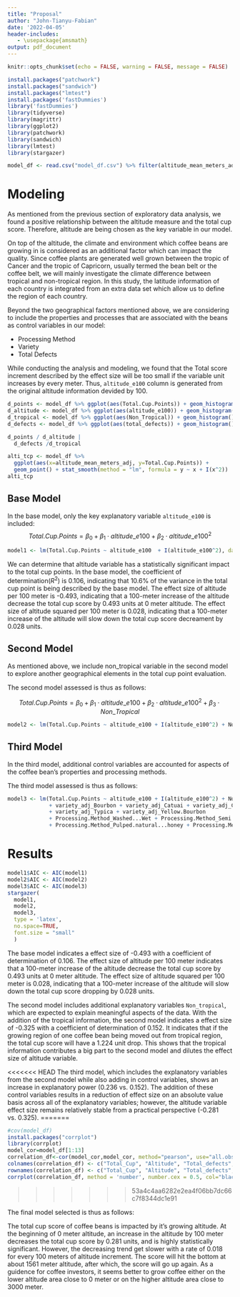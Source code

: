 ```yaml
---
title: "Proposal"
author: "John-Tianyu-Fabian"
date: '2022-04-05'
header-includes:
   - \usepackage{amsmath}
output: pdf_document
---
```


```r
knitr::opts_chunk$set(echo = FALSE, warning = FALSE, message = FALSE)
```



```r
install.packages("patchwork")
install.packages("sandwich")
install.packages("lmtest")
install.packages('fastDummies')
library('fastDummies')
library(tidyverse)
library(magrittr)
library(ggplot2)
library(patchwork)
library(sandwich)
library(lmtest)
library(stargazer)
```

```r
model_df <- read.csv("model_df.csv") %>% filter(altitude_mean_meters_adj < 3000) %>% mutate(altitude_e100 = altitude_mean_meters_adj / 100) 
```



# Modeling

As mentioned from the previous section of exploratory data analysis, we found a positive relationship between the altitude measure and the total cup score. Therefore, altitude are being chosen as the key variable in our model. 

On top of the altitude, the climate and environment which coffee beans are growing in is considered as an additional factor which can impact the quality. Since coffee plants are generated well grown between the tropic of Cancer and the tropic of Capricorn, usually termed the bean belt or the coffee belt\footnote{Consonni, Roberto, Laura Ruth Cagliani, and Clelia Cogliati. “NMR Based Geographical Characterization of Roasted Coffee.” Talanta (Oxford) 88 (2012): 420–426. Web.}, we will mainly investigate the climate difference between tropical and non-tropical region. In this study, the latitude information of each country is integrated from an extra data set which allow us to define the region of each country.

Beyond the two geographical factors mentioned above, we are considering to include the properties and processes that are associated with the beans as control variables in our model:


- Processing Method
- Variety
- Total Defects

While conducting the analysis and modeling, we found that the Total score increment described by the effect size will be too small if the variable unit increases by every meter. Thus, `altitude_e100` column is generated from the original altitude information devided by 100.


```r
d_points <- model_df %>% ggplot(aes(Total.Cup.Points)) + geom_histogram()
d_altitude <- model_df %>% ggplot(aes(altitude_e100)) + geom_histogram(bins = 60)
d_tropical <- model_df %>% ggplot(aes(Non_Tropical)) + geom_histogram()
d_defects <- model_df %>% ggplot(aes(total_defects)) + geom_histogram()

d_points / d_altitude |
  d_defects /d_tropical
``` 


```r
alti_tcp <- model_df %>%
  ggplot(aes(x=altitude_mean_meters_adj, y=Total.Cup.Points)) + 
  geom_point() + stat_smooth(method = "lm", formula = y ~ x + I(x^2))
alti_tcp
```

## Base Model

In the base model, only the key explanatory variable `altitude_e100` is included:
$$
Total.Cup.Points = \beta_0 + \beta_1 \cdot altitude\_e100 + \beta_2 \cdot altitude\_e100^2
$$
```r
model1 <- lm(Total.Cup.Points ~ altitude_e100  + I(altitude_e100^2), data = model_df)
```
We can determine that altitude variable has a statistically significant impact to the total cup points. In the base model, the coefficient of determination($R^2$) is 0.106, indicating that 10.6% of the variance in the total cup point is being described by the base model. The effect size of altitude per 100 meter is -0.493, indicating that a 100-meter increase of the altitude decrease the total cup score by 0.493 units at 0 meter altitude.  The effect size of altitude squared per 100 meter is 0.028, indicating that a 100-meter increase of the altitude will slow down the total cup score decreament by 0.028 units.



## Second Model
As mentioned above, we include non_tropical variable in the second model to explore another geographical elements in the total cup point evaluation.

The second model assessed is thus as follows:

$$
Total.Cup.Points = \beta_0 + \beta_1 \cdot altitude\_e100 + \beta_2 \cdot altitude\_e100^2 + \beta_3 \cdot Non\_Tropical
$$

```r
model2 <- lm(Total.Cup.Points ~ altitude_e100 + I(altitude_e100^2) + Non_Tropical, data = model_df)
```


## Third Model
In the third model, additional control variables are accounted for aspects of the coffee bean's properties and processing methods.

The third model assessed is thus as follows:

\begin{align*}
Total.Cup.Points = \beta_0 + \beta_1 \cdot altitude\_e100 + \beta_2 \cdot altitude\_e100^2\\
+ \beta_3 \cdot Non\_Tropical + \beta_4 \cdot variety + \beta_5 \cdot Processing.Method + \beta_6 \cdot Total.Defect
\end{align*}

```r
model3 <- lm(Total.Cup.Points ~ altitude_e100 + I(altitude_e100^2) + Non_Tropical + total_defects
             + variety_adj_Bourbon + variety_adj_Catuai + variety_adj_Caturra 
             + variety_adj_Typica + variety_adj_Yellow.Bourbon
             + Processing.Method_Washed...Wet + Processing.Method_Semi.washed...Semi.pulped
             + Processing.Method_Pulped.natural...honey + Processing.Method_Other, data = model_df)
```



# Results

```r
model1$AIC <- AIC(model1)
model2$AIC <- AIC(model2)
model3$AIC <- AIC(model3)
stargazer(
  model1,
  model2,
  model3,
  type = 'latex',
  no.space=TRUE,
  font.size = "small"
  )

```


The base model indicates a effect size of -0.493 with a coefficient of determination of 0.106. The effect size of altitude per 100 meter indicates that a 100-meter increase of the altitude decrease the total cup score by 0.493 units at 0 meter altitude.  The effect size of altitude squared per 100 meter is 0.028, indicating that a 100-meter increase of the altitude will slow down the total cup score dropping by 0.028 units.

The second model includes additional explanatory variables `Non_tropical`, which are expected to explain meaningful aspects of the data. With the addition of the tropical information, the second model indicates a effect size of -0.325 with a coefficient of determination of 0.152. It indicates that if the growing region of one coffee bean being moved out from tropical region, the total cup score will have a 1.224 unit drop. This shows that the tropical information contributes a big part to the second model and dilutes the effect size of altitude variable. 

<<<<<<< HEAD
The third model, which includes the explanatory variables from the second model while also adding in control variables, shows an increase in explanatory power (0.236 vs. 0.152). The addition of these control variables results in a reduction of effect size on an absolute value basis across all of the explanatory variables; however, the altitude variable effect size remains relatively stable from a practical perspective (-0.281 vs. 0.325).
=======
```r
#cov(model_df)
install.packages("corrplot")
library(corrplot)
model_cor=model_df[1:13]
correlation_df<-cor(model_cor,model_cor, method="pearson", use="all.obs")
colnames(correlation_df) <- c("Total_Cup", "Altitude", "Total_defects", "Processing_Other", "Processing_Pulped", "Processing_Semi_Washed", "Processing_Washed", "Variety_Bourbon", "Variety_Catuai", "Variety_Caturra", "Variety_Typica", "Variety_Yellow", "Non_Tropical")
rownames(correlation_df) <- c("Total_Cup", "Altitude", "Total_defects", "Processing_Other", "Processing_Pulped", "Processing_Semi_Washed", "Processing_Washed", "Variety_Bourbon", "Variety_Catuai", "Variety_Caturra", "Variety_Typica", "Variety_Yellow", "Non_Tropical")
corrplot(correlation_df, method = 'number', number.cex = 0.5, col="black",tl.cex = 0.5, tl.offset = 1)


```
>>>>>>> 53a4c4aa6282e2ea4f06bb7dc66c7f8344dc1e91

The final model selected is thus as follows:

\begin{align*}
Total.Cup.Points = \beta_0 + \beta_1 \cdot altitude\_e100 + \beta_2 \cdot altitude\_e100^2\\
+ \beta_3 \cdot Non\_Tropical + \beta_4 \cdot variety + \beta_5 \cdot Processing.Method + \beta_6 \cdot Total.Defect
\end{align*}

The total cup score of coffee beans is impacted by it’s growing altitude. At the beginning of 0 meter altitude, an increase in the altitude by 100 meter decreases the total cup score by 0.281 units, and is highly statistically significant. However, the decreasing trend get slower with a rate of 0.018 for every 100 meters of altitude increment. The score will hit the bottom at about 1561 meter altitude, after which, the score will go up again. As a guidence for coffee investors, it seems better to grow coffee either on the lower altitude area close to 0 meter or on the higher altitude area close to 3000 meter.



